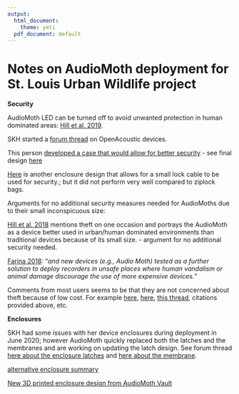 ```yaml
---
output:
  html_document:
    theme: yeti
  pdf_document: default
---
```

# Notes on AudioMoth deployment for St. Louis Urban Wildlife project

**Security**

AudioMoth LED can be turned off to avoid unwanted protection in human dominated areas: [Hill et al. 2019](https://www.sciencedirect.com/science/article/pii/S2468067219300306?via%3Dihub).

SKH started a [forum thread](https://www.openacousticdevices.info/support/enclosures/security-for-injection-molded-waterproof-case) on OpenAcoustic devices.

This person [developed a case that would allow for better security](https://www.openacousticdevices.info/support/enclosures/possible-case-for-audiomoth) - see final design [here](https://sites.google.com/view/audiomoth/housings-or-cases/samson-case)

[Here](https://www.openacousticdevices.info/support/enclosures/possible-case-for-audiomoth) is another enclosure design that allows for a small lock cable to be used for security.; but it did not perform very well compared to ziplock bags.

Arguments for no additional security measures needed for AudioMoths due to their small inconspicuous size:

[Hill et al. 2018](https://besjournals.onlinelibrary.wiley.com/doi/full/10.1111/2041-210X.12955) mentions theft on one occasion and portrays the AudioMoth as a device better used in urban/human dominated environments than traditional devices because of its small size. - argument for no additional security needed.

[Farina 2018](https://www.mdpi.com/2227-7390/7/1/21/pdf): "*and new devices (e.g., Audio Moth) tested as a further solution to deploy recorders in unsafe places where human vandalism or animal damage discourage the use of more expensive devices.*"

Comments from most users seems to be that they are not concerned about theft because of low cost. For example [here](https://www.wiscassetnewspaper.com/article/if-owl-hoots-forest/135954), [here](https://www.biomehealthproject.com/technology), [this thread](https://www.openacousticdevices.info/support/device-support/recording-range), citations provided above, etc.


**Enclosures**

SKH had some issues with her device enclosures during deployment in June 2020; however AudioMoth quickly replaced both the latches and the membranes and are working on updating the latch design. See forum thread [here about the enclosure latches](https://www.openacousticdevices.info/support/enclosures/latches-broke-on-new-cases) and [here about the membrane](https://www.openacousticdevices.info/support/enclosures/membrane-on-official-ipx7-waterproof-case-failed).

[alternative enclosure summary](https://www.openacousticdevices.info/support/enclosures/summary-of-enclosures-to-date)

[New 3D printed enclosure design from AudioMoth Vault](https://www.openacousticdevices.info/support/enclosures/audiomoth-vault-released-a-3d-printed-magnetic-enclosure)